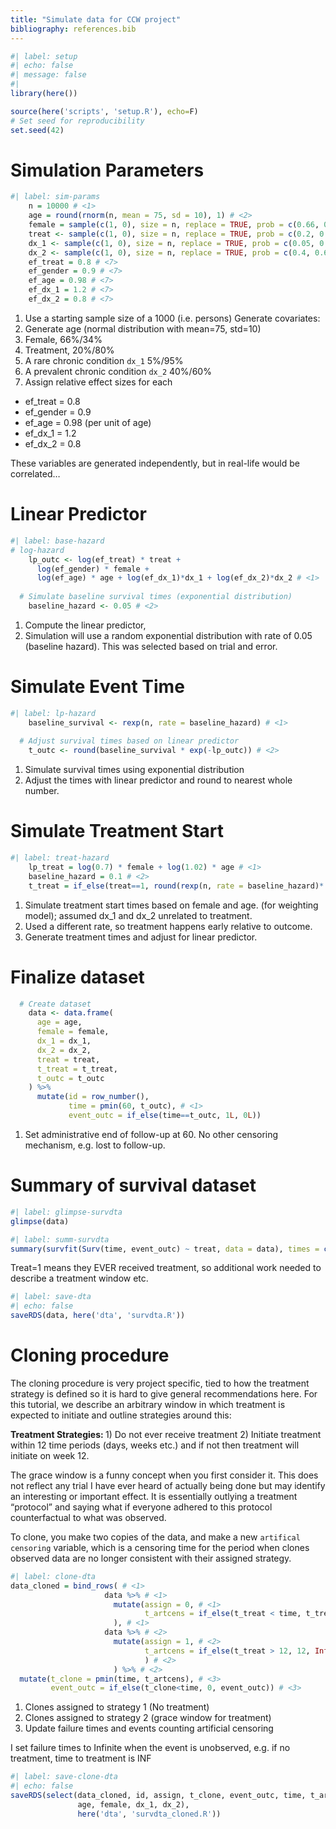 ```yaml
---
title: "Simulate data for CCW project"
bibliography: references.bib
---
```


```r
#| label: setup
#| echo: false
#| message: false
#| 
library(here())

source(here('scripts', 'setup.R'), echo=F)
# Set seed for reproducibility
set.seed(42)
```

# Simulation Parameters {#sec-simparams} 

```r
#| label: sim-params
    n = 10000 # <1>
    age = round(rnorm(n, mean = 75, sd = 10), 1) # <2>
    female = sample(c(1, 0), size = n, replace = TRUE, prob = c(0.66, 0.34)) # <3>
    treat <- sample(c(1, 0), size = n, replace = TRUE, prob = c(0.2, 0.8)) # <4>
    dx_1 <- sample(c(1, 0), size = n, replace = TRUE, prob = c(0.05, 0.95)) # <5>
    dx_2 <- sample(c(1, 0), size = n, replace = TRUE, prob = c(0.4, 0.6)) # <6>
    ef_treat = 0.8 # <7>
    ef_gender = 0.9 # <7>
    ef_age = 0.98 # <7>
    ef_dx_1 = 1.2 # <7>
    ef_dx_2 = 0.8 # <7>
```

1.  Use a starting sample size of a 1000 (i.e. persons) Generate covariates:
2.  Generate age (normal distribution with mean=75, std=10)
3.  Female, 66%/34%
4.  Treatment, 20%/80%
5.  A rare chronic condition `dx_1` 5%/95%
6.  A prevalent chronic condition `dx_2` 40%/60%
7.  Assign relative effect sizes for each
  *  ef_treat = 0.8
  * ef_gender = 0.9
  * ef_age = 0.98 (per unit of age)
  * ef_dx_1 = 1.2
  *  ef_dx_2 = 0.8
  
::: callout-note
These variables are generated independently, but in real-life would be correlated...
:::

# Linear Predictor {#sec-linpred} 

```r
#| label: base-hazard
# log-hazard
    lp_outc <- log(ef_treat) * treat +
      log(ef_gender) * female +
      log(ef_age) * age + log(ef_dx_1)*dx_1 + log(ef_dx_2)*dx_2 # <1>
  
  # Simulate baseline survival times (exponential distribution)
    baseline_hazard <- 0.05 # <2>
```

1. Compute the linear predictor, 
2. Simulation will use a random exponential distribution with rate of 0.05 (baseline hazard). This was selected based on trial and error.  

# Simulate Event Time {#sec-etimes}

```r
#| label: lp-hazard
    baseline_survival <- rexp(n, rate = baseline_hazard) # <1>
    
  # Adjust survival times based on linear predictor
    t_outc <- round(baseline_survival * exp(-lp_outc)) # <2>
```

1.  Simulate survival times using exponential distribution
2.  Adjust the times with linear predictor and round to nearest whole number.

# Simulate Treatment Start {#sec-ttimes}

```r
#| label: treat-hazard
    lp_treat = log(0.7) * female + log(1.02) * age # <1>
    baseline_hazard = 0.1 # <2>
    t_treat = if_else(treat==1, round(rexp(n, rate = baseline_hazard)* exp(-lp_treat)), Inf) # <3>
```
1. Simulate treatment start times based on female and age. (for weighting model); assumed dx_1 and dx_2 unrelated to treatment.
2. Used a different rate, so treatment happens early relative to outcome.
3. Generate treatment times and adjust for linear predictor.  

# Finalize dataset {#sec-dta}

```r
  # Create dataset
    data <- data.frame(
      age = age,
      female = female,
      dx_1 = dx_1,
      dx_2 = dx_2,
      treat = treat, 
      t_treat = t_treat, 
      t_outc = t_outc 
    ) %>%
      mutate(id = row_number(),
             time = pmin(60, t_outc), # <1>
             event_outc = if_else(time==t_outc, 1L, 0L))
```
1. Set administrative end of follow-up at 60. No other censoring mechanism, e.g. lost to follow-up.   

# Summary of survival dataset {#sec-summdta}

```r
#| label: glimpse-survdta
glimpse(data)
```

```r
#| label: summ-survdta
summary(survfit(Surv(time, event_outc) ~ treat, data = data), times = c(0, 12, 30, 60))
```

::: callout-note
Treat=1 means they EVER received treatment, so additional work needed to describe a treatment window etc.
:::

```r
#| label: save-dta
#| echo: false
saveRDS(data, here('dta', 'survdta.R'))
```

# Cloning procedure {#sec-cloning}

The cloning procedure is very project specific, tied to how the treatment strategy is defined so it is hard to give general recommendations here. For this tutorial, we describe an arbitrary window in which treatment is expected to initiate and outline strategies around this:

**Treatment Strategies: **
1) Do not ever receive treatment
2) Initiate treatment within 12 time periods (days, weeks etc.) and if not then treatment will initiate on week 12. 

::: callout-note
The grace window is a funny concept when you first consider it. This does not reflect any trial I have ever heard of actually being done but may identify an interesting or important effect. It is essentially outlying a treatment "protocol" and saying what if everyone adhered to this protocol counterfactual to what was observed.
:::

To clone, you make two copies of the data, and make a new `artifical censoring` variable, which is a censoring time for the period when clones observed data are no longer consistent with their assigned strategy.  

```r
#| label: clone-dta
data_cloned = bind_rows( # <1>
                     data %>% # <1>
                       mutate(assign = 0, # <1>
                              t_artcens = if_else(t_treat < time, t_treat, Inf) # <1>
                       ), # <1>
                     data %>% # <2>
                       mutate(assign = 1, # <2>
                              t_artcens = if_else(t_treat > 12, 12, Inf) # <2>
                              ) # <2>
                       ) %>% # <2>
  mutate(t_clone = pmin(time, t_artcens), # <3>
         event_outc = if_else(t_clone<time, 0, event_outc)) # <3>
```
1. Clones assigned to strategy 1 (No treatment)
2. Clones assigned to strategy 2 (grace window for treatment)
3. Update failure times and events counting  artificial censoring

::: callout-note
I set failure times to Infinite when the event is unobserved, e.g. if no treatment, time to treatment is INF
:::

```r
#| label: save-clone-dta
#| echo: false
saveRDS(select(data_cloned, id, assign, t_clone, event_outc, time, t_artcens, t_treat, treat, 
               age, female, dx_1, dx_2),
               here('dta', 'survdta_cloned.R'))
```